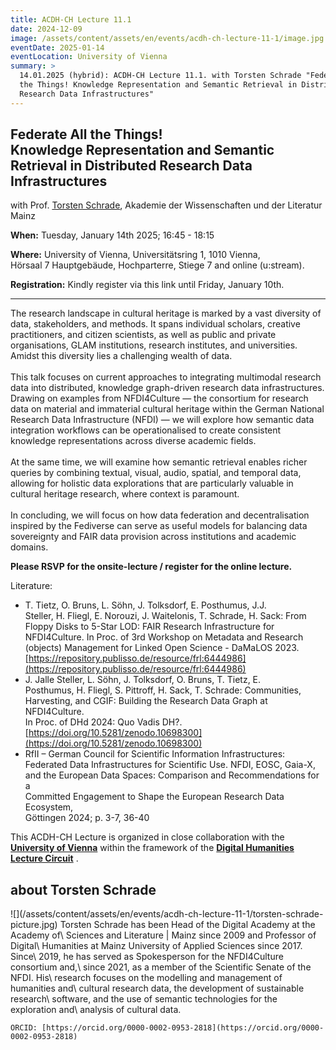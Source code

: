 ```yaml
---
title: ACDH-CH Lecture 11.1
date: 2024-12-09
image: /assets/content/assets/en/events/acdh-ch-lecture-11-1/image.jpg
eventDate: 2025-01-14
eventLocation: University of Vienna
summary: >
  14.01.2025 (hybrid): ACDH-CH Lecture 11.1. with Torsten Schrade "Federate All
  the Things! Knowledge Representation and Semantic Retrieval in Distributed
  Research Data Infrastructures"
---
```

Federate All the Things!\
Knowledge Representation and Semantic Retrieval in Distributed Research Data Infrastructures
--------------------------------------------------------------------------------------------

with Prof. [Torsten Schrade](https://www.adwmainz.de/mitarbeiterinnen/profil/prof-torsten-schrade.html), Akademie der Wissenschaften und der Literatur Mainz

**When:** Tuesday, January 14th 2025; 16:45 - 18:15

**Where:** University of Vienna, Universitätsring 1, 1010 Vienna,\
Hörsaal 7 Hauptgebäude, Hochparterre, Stiege 7 and online (u:stream).

**Registration:** Kindly register via this link until Friday, January 10th.&#x20;

---

The research landscape in cultural heritage is marked by a vast diversity of data, stakeholders, and methods. It spans individual scholars, creative practitioners, and citizen scientists, as well as public and private organisations, GLAM institutions, research institutes, and universities. Amidst this diversity lies a challenging wealth of data.\
\
This talk focuses on current approaches to integrating multimodal research data into distributed, knowledge graph-driven research data infrastructures. Drawing on examples from NFDI4Culture — the consortium for research data on material and immaterial cultural heritage within the German National Research Data Infrastructure (NFDI) — we will explore how semantic data integration workflows can be operationalised to create consistent knowledge representations across diverse academic fields.\
\
At the same time, we will examine how semantic retrieval enables richer queries by combining textual, visual, audio, spatial, and temporal data, allowing for holistic data explorations that are particularly valuable in cultural heritage research, where context is paramount.\
\
In concluding, we will focus on how data federation and decentralisation inspired by the Fediverse can serve as useful models for balancing data sovereignty and FAIR data provision across institutions and academic domains.

**Please RSVP for the onsite-lecture / register for the online lecture.**

Literature:

* T. Tietz, O. Bruns, L. Söhn, J. Tolksdorf, E. Posthumus, J.J.\
  Steller, H. Fliegl, E. Norouzi, J. Waitelonis, T. Schrade, H. Sack: From\
  Floppy Disks to 5-Star LOD: FAIR Research Infrastructure for\
  NFDI4Culture. In Proc. of 3rd Workshop on Metadata and Research\
  (objects) Management for Linked Open Science - DaMaLOS 2023.\
  [https://repository.publisso.de/resource/frl:6444986](https://repository.publisso.de/resource/frl:6444986)
* J. Jalle Steller, L. Söhn, J. Tolksdorf, O. Bruns, T. Tietz, E.\
  Posthumus, H. Fliegl, S. Pittroff, H. Sack, T. Schrade: Communities,\
  Harvesting, and CGIF: Building the Research Data Graph at NFDI4Culture.\
  In Proc. of DHd 2024: Quo Vadis DH?. [https://doi.org/10.5281/zenodo.10698300](https://doi.org/10.5281/zenodo.10698300)
* RfII – German Council for Scientific Information Infrastructures:\
  Federated Data Infrastructures for Scientific Use. NFDI, EOSC, Gaia-X,\
  and the European Data Spaces: Comparison and Recommendations for a\
  Committed Engagement to Shape the European Research Data Ecosystem,\
  Göttingen 2024; p. 3-7, 36-40

This ACDH-CH Lecture is organized in close collaboration with the [**University of Vienna**](https://acdh.univie.ac.at/en/) within the framework of the [**Digital Humanities Lecture Circuit**](https://ufind.univie.ac.at/de/course.html?lv=070222\&semester=2024W) .

## about Torsten Schrade

<Grid layout="two-columns" alignment="stretch">
  <GridItem alignment="center">
    ![](/assets/content/assets/en/events/acdh-ch-lecture-11-1/torsten-schrade-picture.jpg)
  </GridItem>

  <GridItem alignment="stretch">
    Torsten Schrade has been Head of the Digital Academy at the Academy of\
    Sciences and Literature | Mainz since 2009 and Professor of Digital\
    Humanities at Mainz University of Applied Sciences since 2017. Since\
    2019, he has served as Spokesperson for the NFDI4Culture consortium and,\
    since 2021, as a member of the Scientific Senate of the NFDI. His\
    research focuses on the modelling and management of humanities and\
    cultural research data, the development of sustainable research\
    software, and the use of semantic technologies for the exploration and\
    analysis of cultural data.

    ORCID: [https://orcid.org/0000-0002-0953-2818](https://orcid.org/0000-0002-0953-2818)
  </GridItem>
</Grid>

